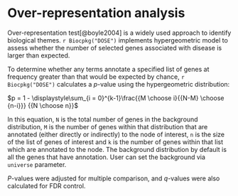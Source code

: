 
# Over-representation analysis





Over-representation test[@boyle2004] is a widely used approach to identify biological themes.
`r Biocpkg("DOSE")` implements hypergeometric model to assess whether the number of selected genes associated with disease is larger than expected.

To determine whether any terms annotate a specified list of genes at frequency greater than that would be expected by chance, `r Biocpkg("DOSE")` calculates a _p_-value using the hypergeometric distribution:

$p = 1 - \displaystyle\sum_{i = 0}^{k-1}\frac{{M \choose i}{{N-M} \choose {n-i}}} {{N \choose n}}$

In this equation, `N` is the total number of genes in the background distribution,
`M` is the number of genes within that distribution that are annotated (either directly or indirectly) to the
node of interest,
`n` is the size of the list of genes of interest and `k` is the number of genes within that list which
are annotated to the node. The background distribution by default is
all the genes that have annotation. User can set the background via `universe` parameter.

_P_-values were adjusted for multiple comparison, and _q_-values were also calculated for FDR control.

